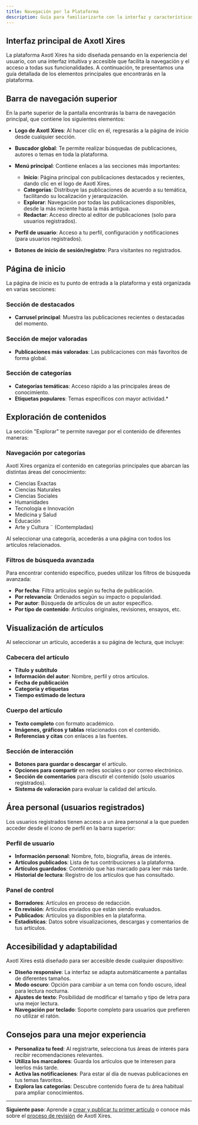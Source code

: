 ```yaml
---
title: Navegación por la Plataforma
description: Guía para familiarizarte con la interfaz y características de Axotl Xires
---
```



## Interfaz principal de Axotl Xires

La plataforma Axotl Xires ha sido diseñada pensando en la experiencia del usuario, con una interfaz intuitiva y accesible que facilita la navegación y el acceso a todas sus funcionalidades. A continuación, te presentamos una guía detallada de los elementos principales que encontrarás en la plataforma.

## Barra de navegación superior

En la parte superior de la pantalla encontrarás la barra de navegación principal, que contiene los siguientes elementos:

- **Logo de Axotl Xires**: Al hacer clic en él, regresarás a la página de inicio desde cualquier sección.
- **Buscador global**: Te permite realizar búsquedas de publicaciones, autores o temas en toda la plataforma.
- **Menú principal**: Contiene enlaces a las secciones más importantes:
  - **Inicio**: Página principal con publicaciones destacados y recientes, dando clic en el logo de Axotl Xires.
  - **Categorías**: Distribuye las publicaciones de acuerdo a su temática, facilitando su localización y jerarquización.
  - **Explorar**: Navegación por todas las publicaciones disponibles, desde la más reciente hasta la más antigua.
  - **Redactar**: Acceso directo al editor de publicaciones (solo para usuarios registrados).

- **Perfil de usuario**: Acceso a tu perfil, configuración y notificaciones (para usuarios registrados).
- **Botones de inicio de sesión/registro**: Para visitantes no registrados.

## Página de inicio

La página de inicio es tu punto de entrada a la plataforma y está organizada en varias secciones:

### Sección de destacados

- **Carrusel principal**: Muestra las publicaciones recientes o destacadas del momento.

### Sección de mejor valoradas

- **Publicaciones más valoradas**: Las publicaciones con más favoritos de forma global.

### Sección de categorías

- **Categorías temáticas**: Acceso rápido a las principales áreas de conocimiento.
- **Etiquetas populares**: Temas específicos con mayor actividad.*

## Exploración de contenidos

La sección "Explorar" te permite navegar por el contenido de diferentes maneras:

### Navegación por categorías

Axotl Xires organiza el contenido en categorías principales que abarcan las distintas áreas del conocimiento:

- Ciencias Exactas
- Ciencias Naturales
- Ciencias Sociales
- Humanidades
- Tecnología e Innovación
- Medicina y Salud
- Educación
- Arte y Cultura
¨
(Contempladas)

Al seleccionar una categoría, accederás a una página con todos los artículos relacionados.

### Filtros de búsqueda avanzada

Para encontrar contenido específico, puedes utilizar los filtros de búsqueda avanzada:

- **Por fecha**: Filtra artículos según su fecha de publicación.
- **Por relevancia**: Ordenados según su impacto o popularidad.
- **Por autor**: Búsqueda de artículos de un autor específico.
- **Por tipo de contenido**: Artículos originales, revisiones, ensayos, etc.

## Visualización de artículos

Al seleccionar un artículo, accederás a su página de lectura, que incluye:

### Cabecera del artículo

- **Título y subtítulo**
- **Información del autor**: Nombre, perfil y otros artículos.
- **Fecha de publicación**
- **Categoría y etiquetas**
- **Tiempo estimado de lectura**

### Cuerpo del artículo

- **Texto completo** con formato académico.
- **Imágenes, gráficos y tablas** relacionados con el contenido.
- **Referencias y citas** con enlaces a las fuentes.

### Sección de interacción

- **Botones para guardar o descargar** el artículo.
- **Opciones para compartir** en redes sociales o por correo electrónico.
- **Sección de comentarios** para discutir el contenido (solo usuarios registrados).
- **Sistema de valoración** para evaluar la calidad del artículo.

## Área personal (usuarios registrados)

Los usuarios registrados tienen acceso a un área personal a la que pueden acceder desde el icono de perfil en la barra superior:

### Perfil de usuario

- **Información personal**: Nombre, foto, biografía, áreas de interés.
- **Artículos publicados**: Lista de tus contribuciones a la plataforma.
- **Artículos guardados**: Contenido que has marcado para leer más tarde.
- **Historial de lectura**: Registro de los artículos que has consultado.

### Panel de control

- **Borradores**: Artículos en proceso de redacción.
- **En revisión**: Artículos enviados que están siendo evaluados.
- **Publicados**: Artículos ya disponibles en la plataforma.
- **Estadísticas**: Datos sobre visualizaciones, descargas y comentarios de tus artículos.

## Accesibilidad y adaptabilidad

Axotl Xires está diseñado para ser accesible desde cualquier dispositivo:

- **Diseño responsive**: La interfaz se adapta automáticamente a pantallas de diferentes tamaños.
- **Modo oscuro**: Opción para cambiar a un tema con fondo oscuro, ideal para lectura nocturna.
- **Ajustes de texto**: Posibilidad de modificar el tamaño y tipo de letra para una mejor lectura.
- **Navegación por teclado**: Soporte completo para usuarios que prefieren no utilizar el ratón.

## Consejos para una mejor experiencia

- **Personaliza tu feed**: Al registrarte, selecciona tus áreas de interés para recibir recomendaciones relevantes.
- **Utiliza los marcadores**: Guarda los artículos que te interesen para leerlos más tarde.
- **Activa las notificaciones**: Para estar al día de nuevas publicaciones en tus temas favoritos.
- **Explora las categorías**: Descubre contenido fuera de tu área habitual para ampliar conocimientos.

---

**Siguiente paso**: Aprende a [crear y publicar tu primer artículo](/crear-articulos/) o conoce más sobre el [proceso de revisión](/proceso-revision/) de Axotl Xires. 